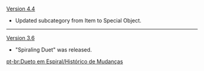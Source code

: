 {{Change History/Header}}
[[Version 4.4]]
* Updated subcategory from Item to Special Object.
----
[[Version 3.6]]
* "Spiraling Duet" was released.
<noinclude>
[[pt-br:Dueto em Espiral/Histórico de Mudanças]]
</noinclude>